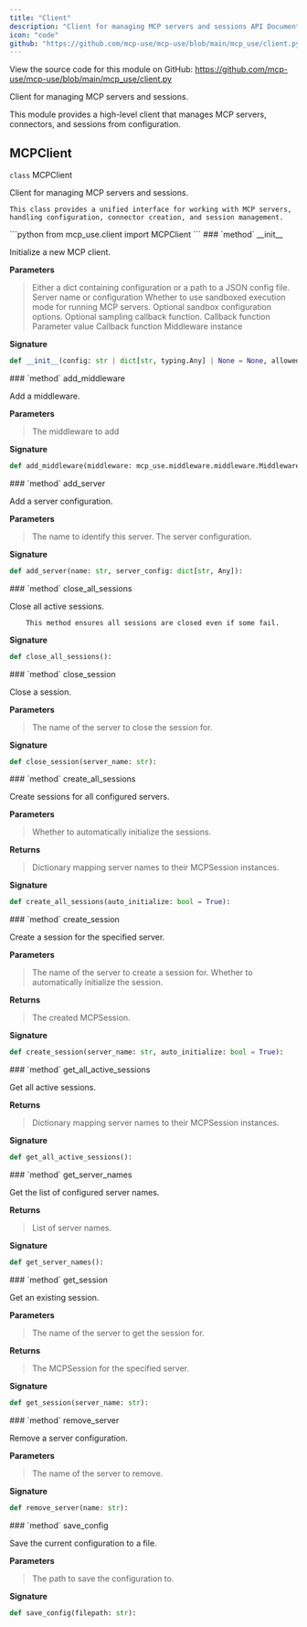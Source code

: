 ```yaml
---
title: "Client"
description: "Client for managing MCP servers and sessions API Documentation"
icon: "code"
github: "https://github.com/mcp-use/mcp-use/blob/main/mcp_use/client.py"
---
```



<Callout type="info" title="Source Code">
View the source code for this module on GitHub: <a href='https://github.com/mcp-use/mcp-use/blob/main/mcp_use/client.py' target='_blank' rel='noopener noreferrer'>https://github.com/mcp-use/mcp-use/blob/main/mcp_use/client.py</a>
</Callout>

Client for managing MCP servers and sessions.

This module provides a high-level client that manages MCP servers, connectors,
and sessions from configuration.

## MCPClient

<div>
<RandomGradientBackground className="rounded-lg p-4 w-full h-full rounded-full">
<div className="text-black">
<div className="text-black font-bold text-xl mb-2 mt-8"><code className="!text-black">class</code> MCPClient</div>

Client for managing MCP servers and sessions.

    This class provides a unified interface for working with MCP servers,
    handling configuration, connector creation, and session management.

</div>
</RandomGradientBackground>
```python
from mcp_use.client import MCPClient
```

<Card type="info">
### `method` __init__

Initialize a new MCP client.


**Parameters**
><ParamField body="config" type="str | dict[str, typing.Any] | None" default="None" >   Either a dict containing configuration or a path to a JSON config file. </ParamField>
><ParamField body="allowed_servers" type="list[str] | None" default="None" >   Server name or configuration </ParamField>
><ParamField body="sandbox" type="bool" default="False" >   Whether to use sandboxed execution mode for running MCP servers. </ParamField>
><ParamField body="sandbox_options" type="mcp_use.types.sandbox.SandboxOptions | None" default="None" >   Optional sandbox configuration options. </ParamField>
><ParamField body="sampling_callback" type="mcp.client.session.SamplingFnT | None" default="None" >   Optional sampling callback function. </ParamField>
><ParamField body="elicitation_callback" type="mcp.client.session.ElicitationFnT | None" default="None" >   Callback function </ParamField>
><ParamField body="message_handler" type="mcp.client.session.MessageHandlerFnT | None" default="None" >   Parameter value </ParamField>
><ParamField body="logging_callback" type="mcp.client.session.LoggingFnT | None" default="None" >   Callback function </ParamField>
><ParamField body="middleware" type="list[mcp_use.middleware.middleware.Middleware] | None" default="None" >   Middleware instance </ParamField>

**Signature**
```python wrap
def __init__(config: str | dict[str, typing.Any] | None = None, allowed_servers: list[str] | None = None, sandbox: bool = False, sandbox_options: mcp_use.types.sandbox.SandboxOptions | None = None, sampling_callback: mcp.client.session.SamplingFnT | None = None, elicitation_callback: mcp.client.session.ElicitationFnT | None = None, message_handler: mcp.client.session.MessageHandlerFnT | None = None, logging_callback: mcp.client.session.LoggingFnT | None = None, middleware: list[mcp_use.middleware.middleware.Middleware] | None = None):
```

</Card>
<Card type="info">
### `method` add_middleware

Add a middleware.



**Parameters**
><ParamField body="middleware" type="mcp_use.middleware.middleware.Middleware" required="True" >   The middleware to add </ParamField>

**Signature**
```python wrap
def add_middleware(middleware: mcp_use.middleware.middleware.Middleware):
```

</Card>

<Card type="info">
### `method` add_server

Add a server configuration.



**Parameters**
><ParamField body="name" type="str" required="True" >   The name to identify this server. </ParamField>
><ParamField body="server_config" type="dict[str, Any]" required="True" >   The server configuration. </ParamField>

**Signature**
```python wrap
def add_server(name: str, server_config: dict[str, Any]):
```

</Card>

<Card type="info">
### `method` close_all_sessions

Close all active sessions.

        This method ensures all sessions are closed even if some fail.


**Signature**
```python wrap
def close_all_sessions():
```

</Card>

<Card type="info">
### `method` close_session

Close a session.



**Parameters**
><ParamField body="server_name" type="str" required="True" >   The name of the server to close the session for. </ParamField>

**Signature**
```python wrap
def close_session(server_name: str):
```

</Card>

<Card type="info">
### `method` create_all_sessions

Create sessions for all configured servers.



**Parameters**
><ParamField body="auto_initialize" type="bool" default="True" >   Whether to automatically initialize the sessions. </ParamField>

**Returns**
><ResponseField name="returns" type="dict[str, mcp_use.session.MCPSession]" >Dictionary mapping server names to their MCPSession instances.</ResponseField>

**Signature**
```python wrap
def create_all_sessions(auto_initialize: bool = True):
```

</Card>

<Card type="info">
### `method` create_session

Create a session for the specified server.



**Parameters**
><ParamField body="server_name" type="str" required="True" >   The name of the server to create a session for. </ParamField>
><ParamField body="auto_initialize" type="bool" default="True" >   Whether to automatically initialize the session. </ParamField>

**Returns**
><ResponseField name="returns" type="mcp_use.session.MCPSession" >The created MCPSession.</ResponseField>

**Signature**
```python wrap
def create_session(server_name: str, auto_initialize: bool = True):
```

</Card>

<Card type="info">
### `method` get_all_active_sessions

Get all active sessions.



**Returns**
><ResponseField name="returns" type="dict[str, mcp_use.session.MCPSession]" >Dictionary mapping server names to their MCPSession instances.</ResponseField>

**Signature**
```python wrap
def get_all_active_sessions():
```

</Card>

<Card type="info">
### `method` get_server_names

Get the list of configured server names.



**Returns**
><ResponseField name="returns" type="list[str]" >List of server names.</ResponseField>

**Signature**
```python wrap
def get_server_names():
```

</Card>

<Card type="info">
### `method` get_session

Get an existing session.



**Parameters**
><ParamField body="server_name" type="str" required="True" >   The name of the server to get the session for. </ParamField>

**Returns**
><ResponseField name="returns" type="mcp_use.session.MCPSession" >The MCPSession for the specified server.</ResponseField>

**Signature**
```python wrap
def get_session(server_name: str):
```

</Card>

<Card type="info">
### `method` remove_server

Remove a server configuration.



**Parameters**
><ParamField body="name" type="str" required="True" >   The name of the server to remove. </ParamField>

**Signature**
```python wrap
def remove_server(name: str):
```

</Card>

<Card type="info">
### `method` save_config

Save the current configuration to a file.



**Parameters**
><ParamField body="filepath" type="str" required="True" >   The path to save the configuration to. </ParamField>

**Signature**
```python wrap
def save_config(filepath: str):
```

</Card>

</div>

